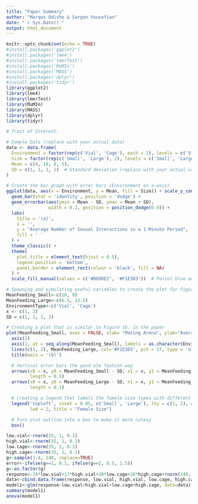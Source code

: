 ```yaml
---
title: "Paper Summary"
author: "Marqus Odisho & Sargon Yousefian"
date: "`r Sys.Date()`"
output: html_document
---
```


```r
knitr::opts_chunk$set(echo = TRUE)
#install.packages('ggplot2')
#install.packages('lme4')
#install.packages('lmerTest')
#install.packages('MuMIn')
#install.packages('MASS')
#install.packages('dplyr')
#install.packages('tidyr')
library(ggplot2)
library(lme4)
library(lmerTest)
library(MuMIn)
library(MASS)
library(dplyr)
library(tidyr)
```

```r
# Trait of Interest: 

# Sample Data (replace with your actual data)
data <- data.frame(
  Environment = factor(rep(c('Vial', 'Cage'), each = 2), levels = c('Vial', 'Cage')),
  Size = factor(rep(c('Small', 'Large'), 2), levels = c('Small', 'Large')),
  Mean = c(4, 10, 6, 5),
  SD = c(1, 1, 1, 1)  # Standard deviation (replace with your actual values)
)

# Create the bar graph with error bars (Environment on x-axis)
ggplot(data, aes(x = Environment, y = Mean, fill = Size)) + scale_y_continuous(breaks=c(0, 2, 4, 6, 8, 10)) +
  geom_bar(stat = 'identity', position = 'dodge') +
  geom_errorbar(aes(ymin = Mean - SD, ymax = Mean + SD), 
                width = 0.2, position = position_dodge(0.9)) +
  labs(
    title = '(a)',
    x = '',
    y = "Average Number of Sexual Interactions in a 1 Minute Period",
    fill = ' ' 
  ) +
  theme_classic() +
  theme(
    plot.title = element_text(hjust = 0.5),
    legend.position = 'bottom',
    panel.border = element_rect(colour = 'black', fill = NA)
  ) +
  scale_fill_manual(values = c('#B6D0E2', '#F1E3D3'))  # Pastel blue and yellow for the legend
```

```r

# Spawning and simulating useful variables to create the plot for Figure 1b
MeanFeeding_Small<-c(10, 9)
MeanFeeding_Large<-c(6.5, 13.5)
EnvironmentType<-c('Vial', 'Cage')
x <- c(1, 2)
SD = c(1, 1, 1, 1)

# Creating a plot that is similar to Figure 1b. in the paper
plot(MeanFeeding_Small, axes = FALSE, xlab= "Mating Arena", ylab="Average Number of Feedings Observed", ylim = c(4, 16), pch = 15, col = '#B6D0E2', type = 'o', lwd = 2, cex = 1.5)
  axis(2)
  axis(1, at = seq_along(MeanFeeding_Small), labels = as.character(EnvironmentType), las = 0)
  lines(c(1, 2), MeanFeeding_Large, col='#F1E3D3', pch = 17, type = 'o', lty = 2, lwd = 2, cex = 1.5)
  title(main = '(b)')

  # Vertical error bars the good ole fashion way
  arrows(x0 = x, y0 = MeanFeeding_Small - SD, x1 = x, y1 = MeanFeeding_Small + SD, code = 3, angle = 90, 
         length = 0.1)
  arrows(x0 = x, y0 = MeanFeeding_Large - SD, x1 = x, y1 = MeanFeeding_Large + SD, code = 3, angle = 90, 
         length = 0.1)

  # Creating a legend that labels the female size types with different colours - corresponds to the colours in      the previous graph
  legend('topleft', inset = 0.05, c('Small', 'Large'), lty = c(1, 2), col =c ('#B6D0E2','#F1E3D3'), 
         lwd = 2, title = "Female Size")

  # Turn plot outline into a box to make it more cutesy
  box()
```
```r
low.vial<-rnorm(35, 1, 0.1)
high.vial<-rnorm(35, 1, 0.1)
low.cage<-rnorm(35, 1, 0.1)
high.cage<-rnorm(35, 1, 0.1)
g<-sample(1:4, 140, replace=TRUE)
error<-ifelse(g==1, 0.1, ifelse(g==2, 0.5, 1.5))
g<-as.factor(g)
response<-24*low.vial+17*high.vial+30*low.cage+28*high.cage+rnorm(140, mean=0, sd=0.1)
data<-cbind.data.frame(response, low.vial, high.vial, low.cage, high.cage)
model1<-glm(response~low.vial+high.vial+low.cage+high.cage, data=data)
summary(model1)
anova(model1)
```
